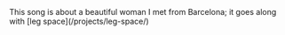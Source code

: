---
---


<Comment date="2023-03-03" author="ghstng">
  This song is about a beautiful woman I met from Barcelona; it goes along with [leg space](/projects/leg-space/)
</Comment>